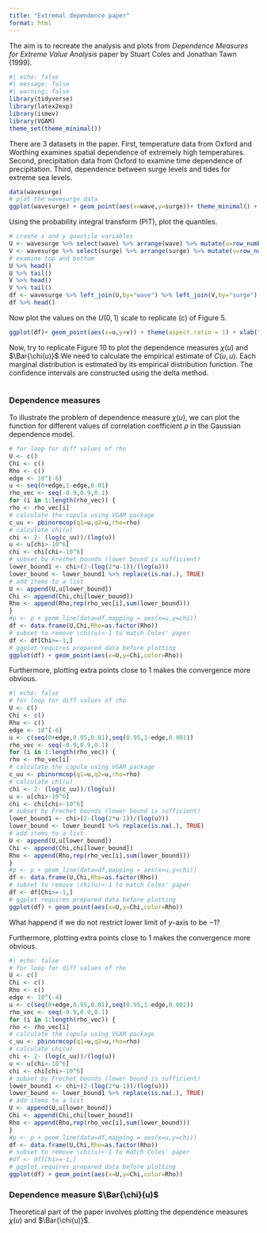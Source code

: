 ```yaml
---
title: "Extremal dependence paper"
format: html
---
```


The aim is to recreate the analysis and plots from *Dependence Measures for Extreme Value Analysis* paper by Stuart Coles and Jonathan Tawn (1999).

```r
#| echo: false
#| message: false
#| warning: false
library(tidyverse)
library(latex2exp)
library(ismev)
library(VGAM)
theme_set(theme_minimal())
```

There are $3$ datasets in the paper. First, temperature data from Oxford and Worthing examines spatial dependence of extremely high temperatures. Second, precipitation data from Oxford to examine time dependence of precipitation. Third, dependence between surge levels and tides for extreme sea levels. 

```r
data(wavesurge)
# plot the wavesurge data
ggplot(wavesurge) + geom_point(aes(x=wave,y=surge))+ theme_minimal() + theme(aspect.ratio = 1) + xlab("Wave height") + ylab("Surge level")

```
Using the probability integral transform (PIT), plot the quantiles.

```r
# create x and y quantile variables
U <- wavesurge %>% select(wave) %>% arrange(wave) %>% mutate(u=row_number()/(nrow(wavesurge)+1))
V <- wavesurge %>% select(surge) %>% arrange(surge) %>% mutate(v=row_number()/(nrow(wavesurge)+1)) 
# examine top and bottom
U %>% head()
U %>% tail()
V %>% head()
V %>% tail()
df <- wavesurge %>% left_join(U,by="wave") %>% left_join(V,by="surge")
df %>% head()
```
Now plot the values on the $U(0,1)$ scale to replicate (c) of Figure $5$.

```r
ggplot(df)+ geom_point(aes(x=u,y=v)) + theme(aspect.ratio = 1) + xlab("Wave height") + ylab("Surge level")
```

Now, try to replicate Figure $10$ to plot the dependence measures $\chi(u)$ and $\Bar{\chi(u)}$.We need to calculate the empirical estimate of $C(u,u)$. Each marginal distribution is estimated by its empirical distribution function. The confidence intervals are constructed using the delta method.

```r

```

### Dependence measures

To illustrate the problem of dependence measure $\chi(u)$, we can plot the function for different values of correlation coefficient $\rho$ in the Gaussian dependence model.

```r
# for loop for diff values of rho
U <- c()
Chi <- c()
Rho <- c()
edge <- 10^(-6)
u <- seq(0+edge,1-edge,0.01)
rho_vec <- seq(-0.9,0.9,0.1)
for (i in 1:length(rho_vec)) {
rho <- rho_vec[i]
# calculate the copula using VGAM package
c_uu <- pbinormcop(q1=u,q2=u,rho=rho)
# calculate chi(u)
chi <- 2- (log(c_uu))/(log(u))
u <- u[chi>-10^6]
chi <- chi[chi>-10^6]
# subset by Frechet bounds (lower bound is sufficient)
lower_bound1 <- chi>(2-(log(2*u-1))/(log(u)))
lower_bound <- lower_bound1 %>% replace(is.na(.), TRUE)
# add items to a list
U <- append(U,u[lower_bound])
Chi <- append(Chi,chi[lower_bound])
Rho <- append(Rho,rep(rho_vec[i],sum(lower_bound)))
}
#p <- p + geom_line(data=df,mapping = aes(x=u,y=chi))
df <- data.frame(U,Chi,Rho=as.factor(Rho))
# subset to remove \chi(u)<-1 to match Coles' paper
df <- df[Chi>=-1,]
# ggplot requires prepared data before plotting
ggplot(df) + geom_point(aes(x=U,y=Chi,color=Rho))
```
Furthermore, plotting extra points close to $1$ makes the convergence more obvious.

```r
#| echo: false
# for loop for diff values of rho
U <- c()
Chi <- c()
Rho <- c()
edge <- 10^(-6)
u <- c(seq(0+edge,0.95,0.01),seq(0.95,1-edge,0.001))
rho_vec <- seq(-0.9,0.9,0.1)
for (i in 1:length(rho_vec)) {
rho <- rho_vec[i]
# calculate the copula using VGAM package
c_uu <- pbinormcop(q1=u,q2=u,rho=rho)
# calculate chi(u)
chi <- 2- (log(c_uu))/(log(u))
u <- u[chi>-10^6]
chi <- chi[chi>-10^6]
# subset by Frechet bounds (lower bound is sufficient)
lower_bound1 <- chi>(2-(log(2*u-1))/(log(u)))
lower_bound <- lower_bound1 %>% replace(is.na(.), TRUE)
# add items to a list
U <- append(U,u[lower_bound])
Chi <- append(Chi,chi[lower_bound])
Rho <- append(Rho,rep(rho_vec[i],sum(lower_bound)))
}
#p <- p + geom_line(data=df,mapping = aes(x=u,y=chi))
df <- data.frame(U,Chi,Rho=as.factor(Rho))
# subset to remove \chi(u)<-1 to match Coles' paper
df <- df[Chi>=-1,]
# ggplot requires prepared data before plotting
ggplot(df) + geom_point(aes(x=U,y=Chi,color=Rho))
```
What happend if we do not restrict lower limit of $y$-axis to be $-1$?


Furthermore, plotting extra points close to $1$ makes the convergence more obvious.

```r
#| echo: false
# for loop for diff values of rho
U <- c()
Chi <- c()
Rho <- c()
edge <- 10^(-4)
u <- c(seq(0+edge,0.95,0.01),seq(0.95,1-edge,0.001))
rho_vec <- seq(-0.9,0.9,0.1)
for (i in 1:length(rho_vec)) {
rho <- rho_vec[i]
# calculate the copula using VGAM package
c_uu <- pbinormcop(q1=u,q2=u,rho=rho)
# calculate chi(u)
chi <- 2- (log(c_uu))/(log(u))
u <- u[chi>-10^6]
chi <- chi[chi>-10^6]
# subset by Frechet bounds (lower bound is sufficient)
lower_bound1 <- chi>(2-(log(2*u-1))/(log(u)))
lower_bound <- lower_bound1 %>% replace(is.na(.), TRUE)
# add items to a list
U <- append(U,u[lower_bound])
Chi <- append(Chi,chi[lower_bound])
Rho <- append(Rho,rep(rho_vec[i],sum(lower_bound)))
}
#p <- p + geom_line(data=df,mapping = aes(x=u,y=chi))
df <- data.frame(U,Chi,Rho=as.factor(Rho))
# subset to remove \chi(u)<-1 to match Coles' paper
#df <- df[Chi>=-1,]
# ggplot requires prepared data before plotting
ggplot(df) + geom_point(aes(x=U,y=Chi,color=Rho))
```


### Dependence measure $\Bar{\chi}(u)$

Theoretical part of the paper involves plotting the dependence measures $\chi(u)$ and $\Bar{\chi(u)}$.

```r

```

